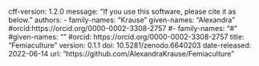 cff-version: 1.2.0
message: "If you use this software, please cite it as below."
authors:
  - family-names: "Krause"
given-names: "Alexandra"
#orcid:https://orcid.org/0000-0002-3308-2757
#- family-names: "#"
#given-names: ""
#orcid:  https://orcid.org/0000-0002-3308-2757 
title: "Femiaculture"
version: 0.1.1
doi: 10.5281/zenodo.6640203
date-released: 2022-06-14
url: "https://github.com/AlexandraKrause/Femiaculture"
